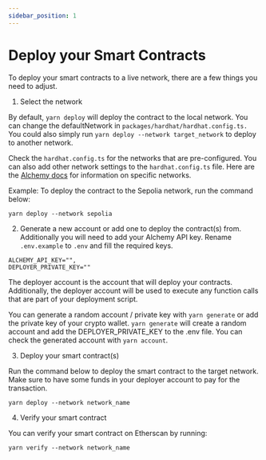 ```yaml
---
sidebar_position: 1
---
```


# Deploy your Smart Contracts

To deploy your smart contracts to a live network, there are a few things you need to adjust.

1. Select the network

By default, `yarn deploy` will deploy the contract to the local network. You can change the defaultNetwork in `packages/hardhat/hardhat.config.ts.` You could also simply run `yarn deploy --network target_network` to deploy to another network.

Check the `hardhat.config.ts` for the networks that are pre-configured. You can also add other network settings to the `hardhat.config.ts` file. Here are the [Alchemy docs](https://docs.alchemy.com/docs/how-to-add-alchemy-rpc-endpoints-to-metamask) for information on specific networks.

Example: To deploy the contract to the Sepolia network, run the command below:

```
yarn deploy --network sepolia
```

2. Generate a new account or add one to deploy the contract(s) from. Additionally you will need to add your Alchemy API key. Rename `.env.example` to `.env` and fill the required keys.

```
ALCHEMY_API_KEY="",
DEPLOYER_PRIVATE_KEY=""
```

The deployer account is the account that will deploy your contracts. Additionally, the deployer account will be used to execute any function calls that are part of your deployment script.

You can generate a random account / private key with `yarn generate` or add the private key of your crypto wallet. `yarn generate` will create a random account and add the DEPLOYER_PRIVATE_KEY to the .env file. You can check the generated account with `yarn account`.

3. Deploy your smart contract(s)

Run the command below to deploy the smart contract to the target network. Make sure to have some funds in your deployer account to pay for the transaction.

```
yarn deploy --network network_name
```

4. Verify your smart contract

You can verify your smart contract on Etherscan by running:

```
yarn verify --network network_name
```
